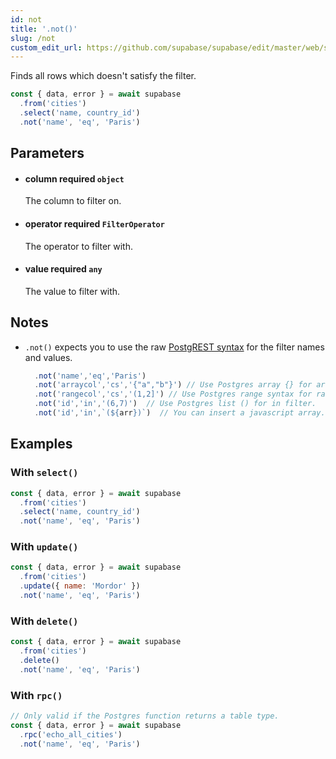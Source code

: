 ```yaml
---
id: not
title: '.not()'
slug: /not
custom_edit_url: https://github.com/supabase/supabase/edit/master/web/spec/supabase_js_v2_ref.yml
---
```



Finds all rows which doesn't satisfy the filter.

```js
const { data, error } = await supabase
  .from('cities')
  .select('name, country_id')
  .not('name', 'eq', 'Paris')
```

## Parameters

<ul className="method-list-group">
  
<li className="method-list-item">
  <h4 className="method-list-item-label">
    <span className="method-list-item-label-name">
      column
    </span>
    <span className="method-list-item-label-badge required">
      required
    </span>
    <span className="method-list-item-validation">
      <code>object</code>
    </span>
  </h4>
  <div class="method-list-item-description">

The column to filter on.

  </div>
  
</li>

<li className="method-list-item">
  <h4 className="method-list-item-label">
    <span className="method-list-item-label-name">
      operator
    </span>
    <span className="method-list-item-label-badge required">
      required
    </span>
    <span className="method-list-item-validation">
      <code>FilterOperator</code>
    </span>
  </h4>
  <div class="method-list-item-description">

The operator to filter with.

  </div>
  
</li>

<li className="method-list-item">
  <h4 className="method-list-item-label">
    <span className="method-list-item-label-name">
      value
    </span>
    <span className="method-list-item-label-badge required">
      required
    </span>
    <span className="method-list-item-validation">
      <code>any</code>
    </span>
  </h4>
  <div class="method-list-item-description">

The value to filter with.

  </div>
  
</li>

</ul>

## Notes

- `.not()` expects you to use the raw [PostgREST syntax](https://postgrest.org/en/stable/api.html#horizontal-filtering-rows) for the filter names and values.

  ```js
    .not('name','eq','Paris')
    .not('arraycol','cs','{"a","b"}') // Use Postgres array {} for array column and 'cs' for contains.
    .not('rangecol','cs','(1,2]') // Use Postgres range syntax for range column.
    .not('id','in','(6,7)')  // Use Postgres list () for in filter.
    .not('id','in',`(${arr})`)  // You can insert a javascript array.
  ```

## Examples

### With `select()`

```js
const { data, error } = await supabase
  .from('cities')
  .select('name, country_id')
  .not('name', 'eq', 'Paris')
```

### With `update()`

```js
const { data, error } = await supabase
  .from('cities')
  .update({ name: 'Mordor' })
  .not('name', 'eq', 'Paris')
```

### With `delete()`

```js
const { data, error } = await supabase
  .from('cities')
  .delete()
  .not('name', 'eq', 'Paris')
```

### With `rpc()`

```js
// Only valid if the Postgres function returns a table type.
const { data, error } = await supabase
  .rpc('echo_all_cities')
  .not('name', 'eq', 'Paris')
```

